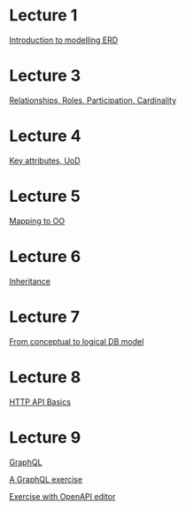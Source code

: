 = Lecture 1 =

[[IMELecture1|Introduction to modelling ERD]]

= Lecture 3 =

[[IMELecture3|Relationships, Roles, Participation, Cardinality]]

= Lecture 4 =

[[IMELecture4|Key attributes, UoD]]

= Lecture 5 =

[[IMELecture5|Mapping to OO]]

= Lecture 6 =

[[IMELecture6|Inheritance]]

= Lecture 7 =

[[IMELecture7|From conceptual to logical DB model]]

= Lecture 8 =

[[IMELecture8|HTTP API Basics]]

= Lecture 9 =

[[IMELecture9|GraphQL]]

[[IMELecture9Exercise6b|A GraphQL exercise]]

[[IMELecture9Exercise6a|Exercise with OpenAPI editor]]

